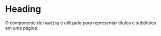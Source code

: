 

<Meta of={HeadingStories} />

# Heading

O componente de `Heading` é utilizado para representar títulos e subtítulos em uma página.

<Canvas of={HeadingStories.Primary} />
